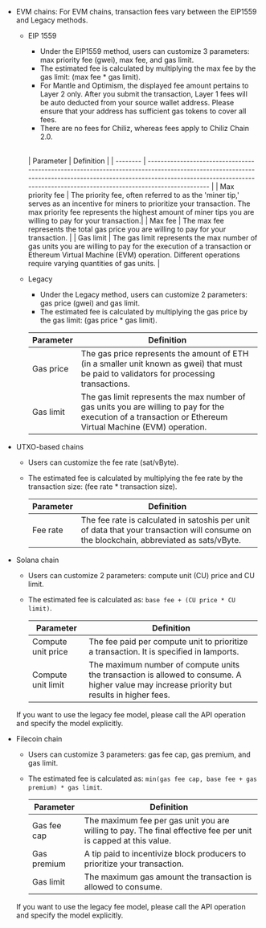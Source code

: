 - EVM  chains: For EVM chains, transaction fees vary between the EIP1559 and Legacy methods.
    - EIP 1559
        - Under the EIP1559 method, users can customize 3 parameters: max priority fee (gwei), max fee, and gas limit.
        - The estimated fee is calculated by multiplying the max fee by the gas limit: (max fee * gas limit).
        - For Mantle and Optimism, the displayed fee amount pertains to Layer 2 only. After you submit the transaction, Layer 1 fees will be auto deducted from your source wallet address. Please ensure that your address has sufficient gas tokens to cover all fees.
        - There are no fees for Chiliz, whereas fees apply to Chiliz Chain 2.0.

        <a id="eip1559"></a>	
        | Parameter        | Definition                                                                                                                                                                                                                             |
        | --------         | -------------------------------------------------------------------------------------------------------------------------------------------------------------------------------------------------------------------------------------  |
        | Max priority fee | The priority fee, often referred to as the 'miner tip,' serves as an incentive for miners to prioritize your transaction. The max priority fee represents the highest amount of miner tips you are willing to pay for your transaction.|
        | Max fee          | The max fee represents the total gas price you are willing to pay for your transaction.                                                                                                                                                |
        | Gas limit        | The gas limit represents the max number of gas units you are willing to pay for the execution of a transaction or Ethereum Virtual Machine (EVM) operation. Different operations require varying quantities of gas units.              |

    - Legacy
        - Under the Legacy method, users can customize 2 parameters: gas price (gwei) and gas limit.
        - The estimated fee is calculated by multiplying the gas price by the gas limit: (gas price * gas limit).

        | Parameter | Definition                                                                                                                                                  |
        | --------  | ----------------------------------------------------------------------------------------------------------------------------------------------------------  |
        | Gas price | The gas price represents the amount of ETH (in a smaller unit known as gwei) that must be paid to validators for processing transactions.                   |
        | Gas limit | The gas limit represents the max number of gas units you are willing to pay for the execution of a transaction or Ethereum Virtual Machine (EVM) operation. |   
        
- UTXO-based chains
    - Users can customize the fee rate (sat/vByte).
    - The estimated fee is calculated by multiplying the fee rate by the transaction size: (fee rate * transaction size).

        | Parameter | Definition                                                                                                                               |
        | --------  | -----------------------------------------------------------------------------------------------------------------------------------------|
        | Fee rate  | The fee rate is calculated in satoshis per unit of data that your transaction will consume on the blockchain, abbreviated as sats/vByte. |
- Solana chain
    - Users can customize 2 parameters: compute unit (CU) price and CU limit.
    - The estimated fee is calculated as: `base fee + (CU price * CU limit)`.

        | Parameter           | Definition                                                                                                                                                     |
        |---------------------|----------------------------------------------------------------------------------------------------------------------------------------------------------------|
        | Compute unit price  | The fee paid per compute unit to prioritize a transaction. It is specified in lamports.              |
        | Compute unit limit  | The maximum number of compute units the transaction is allowed to consume. A higher value may increase priority but results in higher fees.                   |

    <Note>If you want to use the legacy fee model, please call the API operation and specify the model explicitly.</Note>

- Filecoin chain
    - Users can customize 3 parameters: gas fee cap, gas premium, and gas limit.
    - The estimated fee is calculated as: `min(gas fee cap, base fee + gas premium) * gas limit`.

        | Parameter     | Definition                                                                                                                                                           |
        |---------------|----------------------------------------------------------------------------------------------------------------------------------------------------------------------|
        | Gas fee cap   | The maximum fee per gas unit you are willing to pay. The final effective fee per unit is capped at this value.                                                      |
        | Gas premium   | A tip paid to incentivize block producers to prioritize your transaction.                 |
        | Gas limit     | The maximum gas amount the transaction is allowed to consume.           |

    <Note>If you want to use the legacy fee model, please call the API operation and specify the model explicitly.</Note>
